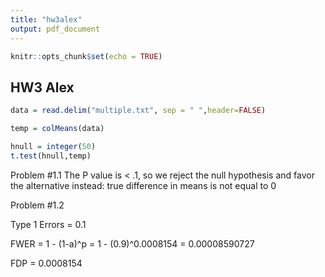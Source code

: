 ```yaml
---
title: "hw3alex"
output: pdf_document
---
```


```r
knitr::opts_chunk$set(echo = TRUE)
```

## HW3 Alex

```r
data = read.delim("multiple.txt", sep = " ",header=FALSE)
```

```r
temp = colMeans(data)
```

```r
hnull = integer(50)
t.test(hnull,temp)
```
Problem #1.1
The P value is < .1, so we reject the null hypothesis and favor the alternative instead: true difference in means is not equal to 0

Problem #1.2

Type 1 Errors = 0.1

FWER = 1 - (1-a)^p = 1 - (0.9)^0.0008154 = 0.00008590727

FDP = 0.0008154